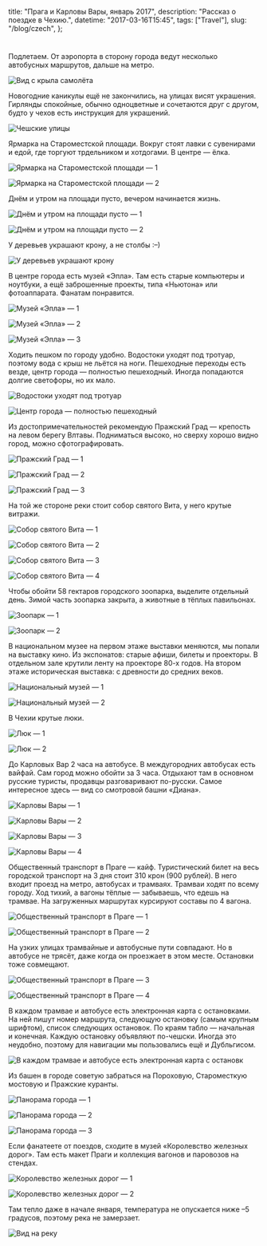   title: "Прага и Карловы Вары, январь 2017",
  description: "Рассказ о поездке в Чехию.",
  datetime: "2017-03-16T15:45",
  tags: ["Travel"],
  slug: "/blog/czech",
};

#

Подлетаем. От аэропорта в сторону города ведут несколько автобусных маршрутов, дальше на метро.

![Вид с крыла самолёта](/img/blog/czech/1.jpg)

Новогодние каникулы ещё не закончились, на улицах висят украшения. Гирлянды спокойные, обычно одноцветные и сочетаются друг с другом, будто у чехов есть инструкция для украшений.

![Чешские улицы](/img/blog/czech/2.jpg)

Ярмарка на Староместской площади. Вокруг стоят лавки с сувенирами и едой, где торгуют трдельником и хотдогами. В центре — ёлка.

![Ярмарка на Староместской площади — 1](/img/blog/czech/3.jpg)

![Ярмарка на Староместской площади — 2](/img/blog/czech/4.jpg)

Днём и утром на площади пусто, вечером начинается жизнь.

![Днём и утром на площади пусто — 1](/img/blog/czech/5.jpg)

![Днём и утром на площади пусто — 2](/img/blog/czech/6.jpg)

У деревьев украшают крону, а не столбы :–)

![У деревьев украшают крону](/img/blog/czech/7.jpg)

В центре города есть музей «Эпла». Там есть старые компьютеры и ноутбуки, а ещё заброшенные проекты, типа «Ньютона» или фотоаппарата. Фанатам понравится.

![Музей «Эпла» — 1](/img/blog/czech/8.jpg)

![Музей «Эпла» — 2](/img/blog/czech/9.jpg)

![Музей «Эпла» — 3](/img/blog/czech/10.jpg)

Ходить пешком по городу удобно. Водостоки уходят под тротуар, поэтому вода с крыш не льётся на ноги. Пешеходные переходы есть везде, центр города — полностью пешеходный. Иногда попадаются долгие светофоры, но их мало.

![Водостоки уходят под тротуар](/img/blog/czech/11.jpg)

![Центр города — полностью пешеходный](/img/blog/czech/12.jpg)

Из достопримечательностей рекомендую Пражский Град — крепость на левом берегу Влтавы. Подниматься высоко, но сверху хорошо видно город, можно сфотографировать.

![Пражский Град — 1](/img/blog/czech/13.jpg)

![Пражский Град — 2](/img/blog/czech/14.jpg)

![Пражский Град — 3](/img/blog/czech/15.jpg)

На той же стороне реки стоит собор святого Вита, у него крутые витражи.

![Собор святого Вита — 1](/img/blog/czech/16.jpg)

![Собор святого Вита — 2](/img/blog/czech/17.jpg)

![Собор святого Вита — 3](/img/blog/czech/18.jpg)

![Собор святого Вита — 4](/img/blog/czech/19.jpg)

Чтобы обойти 58 гектаров городского зоопарка, выделите отдельный день. Зимой часть зоопарка закрыта, а животные в тёплых павильонах.

![Зоопарк — 1](/img/blog/czech/20.jpg)

![Зоопарк — 2](/img/blog/czech/21.jpg)

В национальном музее на первом этаже выставки меняются, мы попали на выставку кино. Из экспонатов: старые афиши, билеты и проекторы. В отдельном зале крутили ленту на проекторе 80-х годов.
На втором этаже историческая выставка: с древности до средних веков.

![Национальный музей — 1](/img/blog/czech/22.jpg)

![Национальный музей — 2](/img/blog/czech/23.jpg)

В Чехии крутые люки.

![Люк — 1](/img/blog/czech/24.jpg)

![Люк — 2](/img/blog/czech/25.jpg)

До Карловых Вар 2 часа на автобусе. В междугородних автобусах есть вайфай. Сам город можно обойти за 3 часа. Отдыхают там в основном русские туристы, продавцы разговаривают по-русски. Самое интересное здесь — вид со смотровой башни «Диана».

![Карловы Вары — 1](/img/blog/czech/26.jpg)

![Карловы Вары — 2](/img/blog/czech/27.jpg)

![Карловы Вары — 3](/img/blog/czech/28.jpg)

![Карловы Вары — 4](/img/blog/czech/29.jpg)

Общественный транспорт в Праге — кайф. Туристический билет на весь городской транспорт на 3 дня стоит 310 крон (900 рублей). В него входит проезд на метро, автобусах и трамваях.
Трамваи ходят по всему городу. Ход тихий, а вагоны тёплые — забываешь, что едешь на трамвае. На загруженных маршрутах курсируют составы по 4 вагона.

![Общественный транспорт в Праге — 1](/img/blog/czech/30.jpg)

![Общественный транспорт в Праге — 2](/img/blog/czech/31.jpg)

На узких улицах трамвайные и автобусные пути совпадают. Но в автобусе не трясёт, даже когда он проезжает в этом месте. Остановки тоже совмещают.

![Общественный транспорт в Праге — 3](/img/blog/czech/32.jpg)

![Общественный транспорт в Праге — 4](/img/blog/czech/cover.jpg)

В каждом трамвае и автобусе есть электронная карта с остановками. На ней пишут номер маршрута, следующую остановку (самым крупным шрифтом), список следующих остановок. По краям табло — начальная и конечная. Каждую остановку объявляют по-чешски. Иногда это неудобно, поэтому для навигации мы пользовались ещё и Дубльгисом.

![В каждом трамвае и автобусе есть электронная карта с остановк](/img/blog/czech/34.jpg)

Из башен в городе советую забраться на Пороховую, Староместкую мостовую и Пражские куранты.

![Панорама города — 1](/img/blog/czech/35.jpg)

![Панорама города — 2](/img/blog/czech/36.jpg)

![Панорама города — 3](/img/blog/czech/37.jpg)

Если фанатеете от поездов, сходите в музей «Королевство железных дорог». Там есть макет Праги и коллекция вагонов и паровозов на стендах.

![Королевство железных дорог — 1](/img/blog/czech/38.jpg)

![Королевство железных дорог — 2](/img/blog/czech/39.jpg)

Там тепло даже в начале января, температура не опускается ниже –5 градусов, поэтому река не замерзает.

![Вид на реку](/img/blog/czech/40.jpg)
